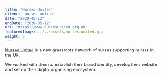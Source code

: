 ```yaml
---
title: "Nurses United"
client: "Nurses United"
date: "2020-05-12"
endDate: "2020-05-12"
url: "https://www.nursesunited.org.uk"
featuredImage: ../../assets/nurses-united.jpg
weight: 6
---
```


[Nurses United](https://www.nursesunited.org.uk/) is a new grassroots network of nurses supporting nurses in the UK.

We worked with them to establish their brand identity, develop their website and set up their digital organising ecosystem.
